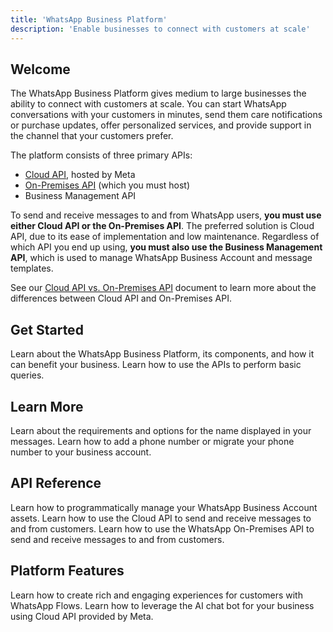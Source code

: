 ```yaml
---
title: 'WhatsApp Business Platform'
description: 'Enable businesses to connect with customers at scale'
---
```


## Welcome
The WhatsApp Business Platform gives medium to large businesses the ability to connect with customers at scale. You can start WhatsApp conversations with your customers in minutes, send them care notifications or purchase updates, offer personalized services, and provide support in the channel that your customers prefer.

The platform consists of three primary APIs:

* [Cloud API](https://developers.facebook.com/docs/whatsapp/cloud-api), hosted by Meta
* [On-Premises API](https://developers.facebook.com/docs/whatsapp/on-premises) (which you must host)
* Business Management API

To send and receive messages to and from WhatsApp users, **you must use either Cloud API or the On-Premises API**. The preferred solution is Cloud API, due to its ease of implementation and low maintenance. Regardless of which API you end up using, **you must also use the Business Management API**, which is used to manage WhatsApp Business Account and message templates.

See our [Cloud API vs. On-Premises API](https://developers.facebook.com/docs/whatsapp/cloud-vs-onprem) document to learn more about the differences between Cloud API and On-Premises API.


## Get Started

<CardGroup cols={2}>
<Card
  title="Overview"
  icon="square-1"
  href="https://developers.facebook.com/docs/whatsapp/overview"
>
  Learn about the WhatsApp Business Platform, its components, and how it can benefit your business.
</Card>
<Card
  title="Get Started"
  icon="square-2"
  href="https://developers.facebook.com/docs/whatsapp/cloud-api/get-started"
>
  Learn how to use the APIs to perform basic queries.
</Card>
</CardGroup>

## Learn More

<CardGroup cols={2}>
<Card
  title="Display Names"
  icon="leaf"
  href="https://www.facebook.com/business/help/338047025165344"
>
  Learn about the requirements and options for the name displayed in your messages.
</Card>
<Card
  title="Phone Numbers"
  icon="leaf"
  href="https://developers.facebook.com/docs/whatsapp/phone-numbers"
>
  Learn how to add a phone number or migrate your phone number to your business account.
</Card>
</CardGroup>

## API Reference

<CardGroup cols={2}>
  <Card
    title="WhatsApp Business Management API"
    icon="whatsapp"
    href=""
  >
    Learn how to programmatically manage your WhatsApp Business Account assets.
  </Card>
    <Card
    title="Cloud API"
    icon="whatsapp"
    href=""
  >
    Learn how to use the Cloud API to send and receive messages to and from customers.
  </Card>
    <Card
    title="On-Premises API"
    icon="whatsapp"
    href=""
  >
    Learn how to use the WhatsApp On-Premises API to send and receive messages to and from customers.
  </Card>
</CardGroup>

## Platform Features

<CardGroup cols={2}>
  <Card 
    title="WhatsApp Flows"
    "icon"=""
    "href=""
  >
  Learn how to create rich and engaging experiences for customers with WhatsApp Flows.
  </Card>
  <Card 
    title="Meta AI Business Agent"
    "icon"=""
    "href=""
  >
  Learn how to leverage the AI chat bot for your business using Cloud API provided by Meta.
  </Card>
    
    